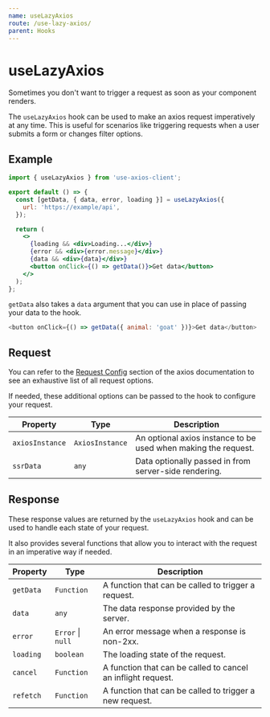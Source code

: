 ```yaml
---
name: useLazyAxios
route: /use-lazy-axios/
parent: Hooks
---
```


# useLazyAxios

Sometimes you don't want to trigger a request as soon as your component renders.

The `useLazyAxios` hook can be used to make an axios request imperatively at any time. This is useful for scenarios like triggering requests when a user submits a form or changes filter options.

## Example

```jsx
import { useLazyAxios } from 'use-axios-client';

export default () => {
  const [getData, { data, error, loading }] = useLazyAxios({
    url: 'https://example/api',
  });

  return (
    <>
      {loading && <div>Loading...</div>}
      {error && <div>{error.message}</div>}
      {data && <div>{data}</div>}
      <button onClick={() => getData()}>Get data</button>
    </>
  );
};
```

`getData` also takes a `data` argument that you can use in place of passing your data to the hook.

```js
<button onClick={() => getData({ animal: 'goat' })}>Get data</button>
```

## Request

You can refer to the [Request Config](https://github.com/axios/axios#request-config) section of the axios documentation to see an exhaustive list of all request options.

If needed, these additional options can be passed to the hook to configure your request.

| Property        | Type            | Description                                                    |
| --------------- | --------------- | -------------------------------------------------------------- |
| `axiosInstance` | `AxiosInstance` | An optional axios instance to be used when making the request. |
| `ssrData`       | `any`           | Data optionally passed in from server-side rendering.          |

## Response

These response values are returned by the `useLazyAxios` hook and can be used to handle each state of your request.

It also provides several functions that allow you to interact with the request in an imperative way if needed.

| Property  | Type                  | Description                                                  |
| --------- | --------------------- | ------------------------------------------------------------ |
| `getData` | `Function`            | A function that can be called to trigger a request.          |
| `data`    | `any`                 | The data response provided by the server.                    |
| `error`   | `Error` &#x7c; `null` | An error message when a response is non-2xx.                 |
| `loading` | `boolean`             | The loading state of the request.                            |
| `cancel`  | `Function`            | A function that can be called to cancel an inflight request. |
| `refetch` | `Function`            | A function that can be called to trigger a new request.      |
